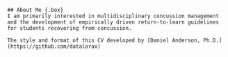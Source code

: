 ```block
## About Me {.box}
I am primarily interested in multidisciplinary concussion management and the development of empirically driven return-to-learn guidelines for students recovering from concussion.

The style and format of this CV developed by [Daniel Anderson, Ph.D.](https://github.com/datalorax) 
```
